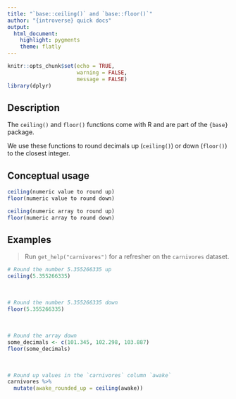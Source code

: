 ```yaml
---
title: "`base::ceiling()` and `base::floor()`"
author: "{introverse} quick docs"
output: 
  html_document:
    highlight: pygments
    theme: flatly
---
```



```r
knitr::opts_chunk$set(echo = TRUE, 
                      warning = FALSE, 
                      message = FALSE)
library(dplyr)
```


## Description

The `ceiling()` and `floor()` functions come with R and are part of the `{base}` package.
  
We use these functions to round decimals up (`ceiling()`) or down (`floor()`) to the closest integer.

## Conceptual usage 

```r
ceiling(numeric value to round up)
floor(numeric value to round down)

ceiling(numeric array to round up)
floor(numeric array to round down)
```

## Examples

> Run `get_help("carnivores")` for a refresher on the `carnivores` dataset.


```r
# Round the number 5.355266335 up
ceiling(5.355266335)
```

<br>

```r
# Round the number 5.355266335 down
floor(5.355266335)
```

<br>

```r
# Round the array down
some_decimals <- c(101.345, 102.298, 103.887)
floor(some_decimals)
```

<br>

```r
# Round up values in the `carnivores` column `awake`
carnivores %>%
  mutate(awake_rounded_up = ceiling(awake))
```


